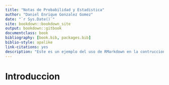 ```yaml
--- 
title: "Notas de Probabilidad y Estadistica"
author: "Daniel Enrique Gonzalez Gomez"
date: "`r Sys.Date()`"
site: bookdown::bookdown_site
output: bookdown::gitbook
documentclass: book
bibliography: [book.bib, packages.bib]
biblio-style: apalike
link-citations: yes
description: "Este es un ejemplo del uso de RMarkdown en la contruccion de un libro en formato  bookdown::gitbook."
---
```


# Introduccion  {-}
